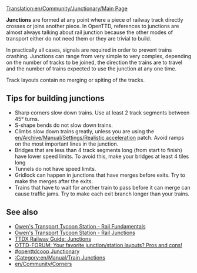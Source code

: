 [[Translation:en/Community/Junctionary/Main Page]]
{{es/Traducción|en/Community/Junctionary/Main Page|0}}
{{es/Ampliar}}
{{es/Community/Junctionary/Menú de Cruces}}{{es/Manual/Tabla de contenido}}

'''Junctions''' are formed at any point where a piece of railway track directly crosses or joins another piece.  In OpenTTD, references to junctions are almost always talking about rail junction because the other modes of transport either do not need them or they are trivial to build.

In practically all cases, signals are required in order to prevent trains crashing.  Junctions can range from very simple to very complex, depending on the number of tracks to be joined, the direction the trains are to travel and the number of trains expected to use the junction at any one time.

Track layouts contain no merging or spiting of the tracks.

==Tips for building junctions==

* Sharp corners slow down trains.  Use at least 2 track segments between 45&deg; turns.
* S-shape bends do not slow down trains.
* Climbs slow down trains greatly, unless you are using the [[en/Archive/Manual/Settings/Realistic acceleration]] patch.  Avoid ramps on the most important lines in the junction.
* Bridges that are less than 4 track segments long (from start to finish) have lower speed limits. To avoid this, make your bridges at least 4 tiles long
* Tunnels do not have speed limits.
* Gridlock can happen in junctions that have merges before exits.  Try to make the merges after the exits.
* Trains that have to wait for another train to pass before it can merge can cause traffic jams.  Try to make each exit branch longer than your trains.

==See also==
* [http://www.transporttycoon.net/rail Owen's Transport Tycoon Station - Rail Fundamentals]
* [http://www.transporttycoon.net/junctions Owen's Transport Tycoon Station - Rail Junctions]
* [http://uwe.s2000.ws/ttdx/network/junctions.php?lang=en TTDX Railway Guide: Junctions]
* [http://www.tt-forums.net/viewtopic.php?p=251709#251709 OTTD-FORUM: Your favorite junction/station layouts? Pros and cons!]
* [http://wiki.openttdcoop.org/Junctionary #openttdcoop Junctionary]
* [[:Category:en/Manual/Train Junctions]]
* [[en/Community/Corners]]